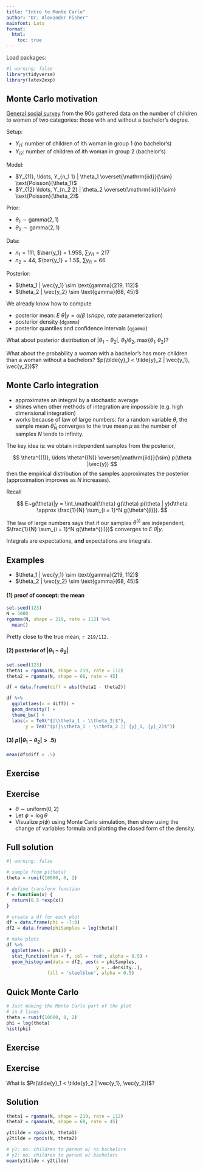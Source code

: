 ```yaml
---
title: "Intro to Monte Carlo"
author: "Dr. Alexander Fisher"
mainfont: Lato
format: 
  html:
    toc: true
---
```


Load packages: 

```r
#| warning: false
library(tidyverse)
library(latex2exp)
```

## Monte Carlo motivation

[General social survey](https://gss.norc.org/) from the 90s gathered data on the number of children to women of two categories: those with and without a bachelor's degree. 

Setup:

- $Y_{i1}$: number of children of $i$th woman in group 1 (no bachelor's)
- $Y_{i2}$: number of children of $i$th woman in group 2 (bachelor's)

Model: 

- $Y_{11}, \ldots, Y_{n_1 1} | \theta_1 \overset{\mathrm{iid}}{\sim} \text{Poisson}(\theta_1)$
- $Y_{12} \ldots, Y_{n_2 2} | \theta_2 \overset{\mathrm{iid}}{\sim} \text{Poisson}(\theta_2)$

Prior:

- $\theta_1 \sim \text{gamma}(2, 1)$
- $\theta_2 \sim \text{gamma}(2, 1)$

Data: 

- $n_1 = 111$, $\bar{y_1} = 1.95$, $\sum y_{i 1} = 217$
- $n_2 = 44$, $\bar{y_1} = 1.5$, $\sum y_{i 1} = 66$

Posterior:

- $\theta_1 | \vec{y_1} \sim \text{gamma}(219, 112)$
- $\theta_2 | \vec{y_2} \sim \text{gamma}(68, 45)$


We already know how to compute 

- posterior mean: $E~\theta | y = \alpha / \beta$ (*shape*, *rate* parameterization)
- posterior density (`dgamma`)
- posterior quantiles and confidence intervals (`qgamma`)

What about posterior distribution of $|\theta_1 - \theta_2|$, $\theta_1 / \theta_2$, $\text{max} \{\theta_1, \theta_2 \}$?

What about the probability a woman with a bachelor's has more children than a woman without a bachelors? $p(\tilde{y}_1  < \tilde{y}_2 | \vec{y_1}, \vec{y_2})$?

## Monte Carlo integration

- approximates an integral by a stochastic average
- shines when other methods of integration are impossible (e.g. high dimensional integration)
- works because of law of large numbers:  for a random variable $\theta$, the sample mean $\bar{\theta}_N$ converges to the true mean $\mu$ as the number of samples $N$ tends to infinity.

The key idea is: we obtain independent samples from the posterior, 

$$
\theta^{(1)}, \ldots \theta^{(N)} \overset{\mathrm{iid}}{\sim} p(\theta |\vec{y})
$$
then the empirical distribution of the samples approximates the posterior (approximation improves as $N$ increases).

Recall

$$
E~g(\theta)|y = \int_\mathcal{\theta} g(\theta) p(\theta | y)d\theta \approx \frac{1}{N} \sum_{i = 1}^N g(\theta^{(i)}).
$$

The law of large numbers says that if our samples $\theta^{(i)}$ are independent, $\frac{1}{N} \sum_{i = 1}^N g(\theta^{(i)})$ converges to $E~\theta|y$.

:::callout-note
Integrals are expectations, **and** expectations are integrals.
:::

## Examples

- $\theta_1 | \vec{y_1} \sim \text{gamma}(219, 112)$
- $\theta_2 | \vec{y_2} \sim \text{gamma}(68, 45)$

#### (1) proof of concept: the mean

```r
set.seed(123)
N = 5000
rgamma(N, shape = 219, rate = 112) %>%
  mean()
```

Pretty close to the true mean, `r 219/112`. 

#### (2) posterior of $|\theta_1 - \theta_2|$

```r
set.seed(123)
theta1 = rgamma(N, shape = 219, rate = 112)
theta2 = rgamma(N, shape = 68, rate = 45)

df = data.frame(diff = abs(theta1 - theta2))

df %>%
  ggplot(aes(x = diff)) + 
  geom_density() +
  theme_bw() +
  labs(x = TeX("$|\\theta_1 - \\theta_2|$"),
       y = TeX("$p(|\\theta_1 - \\theta_2 || {y}_1, {y}_2)$"))
```

#### (3) $p(|\theta_1 - \theta_2|> .5)$

```r
mean(df$diff > .5)
```


::: panel-tabset
## Exercise

::: callout-important
## Exercise
- $\theta  \sim \text{uniform}(0, 2)$
- Let $\phi = \log \theta$
- Visualize $p(\phi)$ using Monte Carlo simulation, then show using the change of variables formula and plotting the closed form of the density.
:::

## Full solution

```r
#| warning: false

# sample from p(theta)
theta = runif(10000, 0, 2)

# define transform function
f = function(x) {
  return(0.5 *exp(x))
}

# create a df for each plot
df = data.frame(phi = -7:0)
df2 = data.frame(phiSamples = log(theta))

# make plots
df %>%
  ggplot(aes(x = phi)) +
  stat_function(fun = f, col = 'red', alpha = 0.5) +
  geom_histogram(data = df2, aes(x = phiSamples,
                                 y = ..density..),
               fill = 'steelblue', alpha = 0.5)

```

## Quick Monte Carlo

```r
# Just making the Monte Carlo part of the plot 
# in 3 lines
theta = runif(10000, 0, 2)
phi = log(theta)
hist(phi)
```
:::


::: panel-tabset

## Exercise 

::: callout-important
## Exercise

What is $Pr(\tilde{y}_1  < \tilde{y}_2 | \vec{y_1}, \vec{y_2})$?
:::

## Solution
```r
theta1 = rgamma(N, shape = 219, rate = 112)
theta2 = rgamma(N, shape = 68, rate = 45)

y1tilde = rpois(N, theta1)
y2tilde = rpois(N, theta2)

# y1: no. children to parent w/ no bachelors
# y2: no. children to parent w/ bachelors
mean(y1tilde < y2tilde)
```

:::
